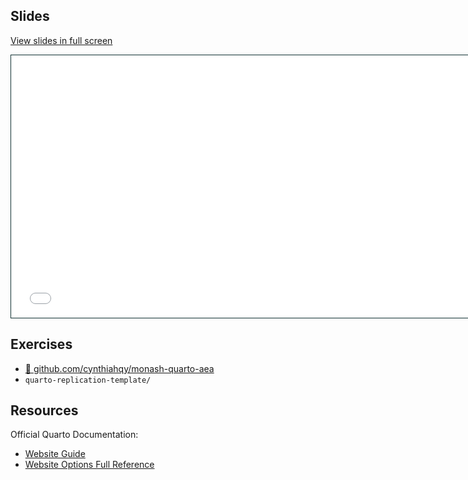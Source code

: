 ## Slides

[View slides in full screen](slides.html)

```{=html}
<iframe class="slide-deck" src="slides.html" height="420" width="747" style="border: 1px solid #123233;"></iframe>
```

## Exercises

- [🔗 github.com/cynthiahqy/monash-quarto-aea](https://github.com/cynthiahqy/monash-quarto-aea)
- `quarto-replication-template/`

## Resources

Official Quarto Documentation:

- [Website Guide](https://quarto.org/docs/websites/)
- [Website Options Full Reference](https://quarto.org/docs/reference/projects/websites.html)